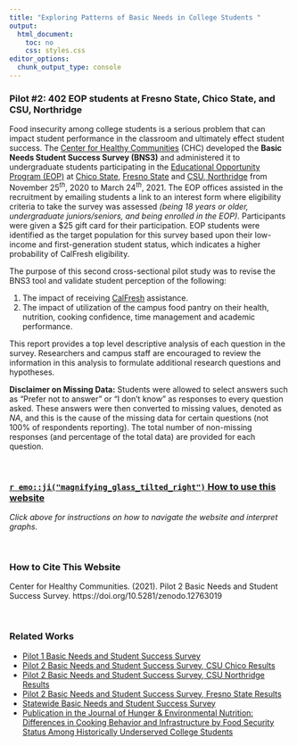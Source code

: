 ```yaml
---
title: "Exploring Patterns of Basic Needs in College Students "
output: 
  html_document: 
    toc: no
    css: styles.css
editor_options: 
  chunk_output_type: console
---
```


### Pilot #2: 402 EOP students at Fresno State, Chico State, and CSU, Northridge

Food insecurity among college students is a serious problem that can impact student performance in the classroom and ultimately effect student success. The [Center for Healthy Communities](https://www.csuchico.edu/chc/) (CHC) developed the **Basic Needs Student Success Survey (BNS3)** and administered it to undergraduate students participating in the [Educational Opportunity Program (EOP)](https://www2.calstate.edu/attend/student-services/eop) at [Chico State](https://www.csuchico.edu/eop/), [Fresno State](https://www.fresnostate.edu/studentaffairs/eop/abouteop.html) and [CSU, Northridge](https://www.csun.edu/csun-eop) from November 25$^{th}$, 2020 to March 24$^{th}$, 2021. The EOP offices assisted in the recruitment by emailing students a link to an interest form where eligibility criteria to take the survey was assessed *(being 18 years or older, undergraduate juniors/seniors, and being enrolled in the EOP)*. Participants were given a \$25 gift card for their participation. EOP students were identified as the target population for this survey based upon their low-income and first-generation student status, which indicates a higher probability of CalFresh eligibility.

The purpose of this second cross-sectional pilot study was to revise the BNS3 tool and validate student perception of the following:  

1. The impact of receiving [CalFresh](https://www.csuchico.edu/calfresh/index.shtml) assistance.
2. The impact of utilization of the campus food pantry on their health, nutrition, cooking
confidence, time management and academic performance. 

This report provides a top level descriptive analysis of each question in the survey. Researchers and campus staff are encouraged to review the information in this analysis to formulate additional research questions and hypotheses.

**Disclaimer on Missing Data:** Students were allowed to select answers such as "Prefer not to answer" or "I don't know" as responses to every question asked. These answers were then converted to missing values, denoted as *NA*, and this is the cause of the missing data for certain questions (not 100% of respondents reporting). The total number of non-missing responses (and percentage of the total data) are provided for each question. 

<br />


### [`r emo::ji("magnifying_glass_tilted_right")` How to use this website](Instructions.html)
*Click above for instructions on how to navigate the website and interpret graphs.*

<br />

### How to Cite This Website
Center for Healthy Communities. (2021). Pilot 2 Basic Needs and Student Success Survey. https://doi.org/10.5281/zenodo.12763019

<br />

### Related Works

* [Pilot 1 Basic Needs and Student Success Survey](https://chicocalfresh.github.io/bns-website/)
* [Pilot 2 Basic Needs and Student Success Survey, CSU Chico Results](https://chicocalfresh.github.io/bns-pilot2-chico/)
* [Pilot 2 Basic Needs and Student Success Survey, CSU Northridge Results](https://chicocalfresh.github.io/bns-pilot2-csun/)
* [Pilot 2 Basic Needs and Student Success Survey, Fresno State Results](https://chicocalfresh.github.io/bns-pilot2-fresno/)
* [Statewide Basic Needs and Student Success Survey](https://chicocalfresh.github.io/BNS3_Statewide_Summary/)
* [Publication in the Journal of Hunger & Environmental Nutrition: Differences in Cooking Behavior and Infrastructure by Food Security Status Among Historically Underserved College Students](https://www.tandfonline.com/doi/epdf/10.1080/19320248.2024.2442943?needAccess=true)







